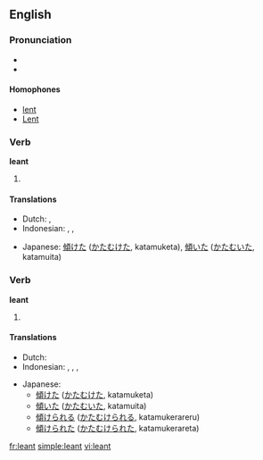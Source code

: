 ==English==

===Pronunciation===
* {{IPA|/'lεnt/}}
* {{audio|en-us-leant.ogg|Audio (US)}}

====Homophones====
* [[lent]]
* [[Lent]]

===Verb===
'''leant'''

# {{past tense of|lean}}

====Translations====
{{trans-top|past tense of lean}}
* Dutch: {{t-|nl|leunde}}, {{t-|nl|leunden}}
* Indonesian: {{t-|id|miring|alt=memiringkan|xs=Indonesian}}, {{t+|id|sandar|alt=menyandar|xs=Indonesian}}, {{t+|id|sandar|alt=menyandarkan|xs=Indonesian}}
{{trans-mid}}
* Japanese: [[傾けた]] ([[かたむけた]], katamuketa), [[傾いた]] ([[かたむいた]], katamuita)
{{trans-bottom}}

===Verb===
'''leant'''

# {{past participle of|[[lean]]}}

====Translations====
{{trans-top|past participle of lean}}
* Dutch: {{t-|nl|geleund}}
* Indonesian: {{t-|id|miring|alt=memiringkan|xs=Indonesian}}, {{t+|id|sandar|alt=menyandar|xs=Indonesian}}, {{t+|id|sandar|alt=menyandarkan|xs=Indonesian}}, {{t+|id|sandar|alt=disandarkan|xs=Indonesian}}
{{trans-mid}}
* Japanese:
** [[傾けた]] ([[かたむけた]], katamuketa)
** [[傾いた]] ([[かたむいた]], katamuita)
** [[傾けられる]] ([[かたむけられる]], katamukerareru)
** [[傾けられた]] ([[かたむけられた]], katamukerareta)
{{trans-bottom}}

[[fr:leant]]
[[simple:leant]]
[[vi:leant]]